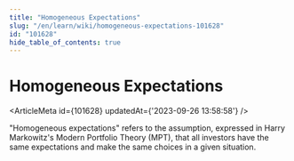 ```yaml
---
title: "Homogeneous Expectations"
slug: "/en/learn/wiki/homogeneous-expectations-101628"
id: "101628"
hide_table_of_contents: true
---
```



# Homogeneous Expectations

<ArticleMeta id={101628} updatedAt={'2023-09-26 13:58:58'} />
<div className='border-solid border-b border-t-0 my-4 border-[var(--ifm-color-gray-300)]' />

"Homogeneous expectations" refers to the assumption, expressed in Harry Markowitz's Modern Portfolio Theory (MPT), that all investors have the same expectations and make the same choices in a given situation.
